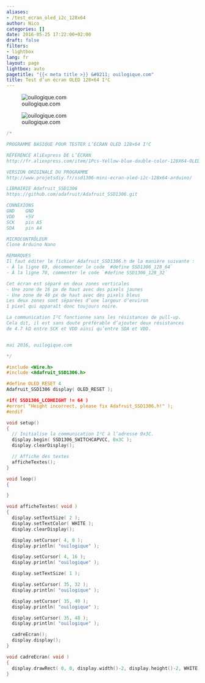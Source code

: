 ```yaml
---
aliases:
- /test_ecran_oled_i2c_128x64
author: Nico
categories: []
date: 2016-05-25 17:22:00+02:00
draft: false
filters:
- lightbox
lang: fr
layout: page
lightbox: auto
pagetitle: "{{< meta title >}} &#8211; ouilogique.com"
title: Test d’un écran OLED 128×64 I²C
---
```


![ouilogique.com][img_1]

[img_1]: ./images/test_ecran_oled_i2c_128x64_001_lowres.jpg

![ouilogique.com][img_2]

[img_2]: ./images/test_ecran_oled_i2c_128x64_002_lowres.jpg

```c++
/*

PROGRAMME BASIQUE POUR TESTER L’ÉCRAN OLED 128×64 I²C

RÉFÉRENCE AliExpress DE L’ÉCRAN
http://fr.aliexpress.com/item/1Pcs-Yellow-blue-double-color-128X64-OLED-LCD-LED-Display-Module-For-Arduino-0-96/32305641669.html

VERSION ORIGINALE DU PROGRAMME
http://www.projetsdiy.fr/ssd1306-mini-ecran-oled-i2c-128x64-arduino/

LIBRAIRIE Adafruit_SSD1306
https://github.com/adafruit/Adafruit_SSD1306.git

CONNEXIONS
GND    GND
VDD    +5V
SCK    pin A5
SDA    pin A4

MICROCONTRÔLEUR
Clone Arduino Nano

REMARQUES
Il faut éditer le fichier Adafruit_SSD1306.h de la manière suivante :
- À la ligne 69, décommenter le code `#define SSD1306_128_64`
- À la ligne 70, commenter le code `#define SSD1306_128_32`

Cet écran est séparé en deux zones verticales
- Une zone de 16 px de haut avec des pixels jaunes
- Une zone de 48 px de haut avec des pixels bleus
Les deux zones sont séparées d’une largeur d’environ
1 pixel qui apparaît donc toujours noire.

La communication I²C fonctionne sans les résistances de pull-up.
Cela dit, il est sans doute préférable d’ajouter deux résistances
de 4.7 kΩ entre SCK et VDD ainsi qu’entre SDA et VDD.


mai 2016, ouilogique.com

*/

#include <Wire.h>
#include <Adafruit_SSD1306.h>

#define OLED_RESET 4
Adafruit_SSD1306 display( OLED_RESET );

#if( SSD1306_LCDHEIGHT != 64 )
#error( "Height incorrect, please fix Adafruit_SSD1306.h!" );
#endif

void setup()
{
  // Initialise la communication I²C à l’adresse 0x3C.
  display.begin( SSD1306_SWITCHCAPVCC, 0x3C );
  display.clearDisplay();

  // Affiche des textes
  afficheTextes();
}

void loop()
{

}

void afficheTextes( void )
{
  display.setTextSize( 2 );
  display.setTextColor( WHITE );
  display.clearDisplay();

  display.setCursor( 4, 0 );
  display.println( "ouilogique" );

  display.setCursor( 4, 16 );
  display.println( "ouilogique" );

  display.setTextSize( 1 );

  display.setCursor( 35, 32 );
  display.println( "ouilogique" );

  display.setCursor( 35, 40 );
  display.println( "ouilogique" );

  display.setCursor( 35, 48 );
  display.println( "ouilogique" );

  cadreEcran();
  display.display();
}

void cadreEcran( void )
{
  display.drawRect( 0, 0, display.width()-2, display.height()-2, WHITE );
}
```
